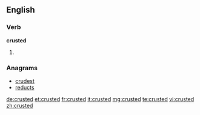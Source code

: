 ==English==

===Verb===
'''crusted'''

# {{past of|crust}}

===Anagrams===
* [[crudest#English|crudest]]
* [[reducts#English|reducts]]

[[de:crusted]]
[[et:crusted]]
[[fr:crusted]]
[[it:crusted]]
[[mg:crusted]]
[[te:crusted]]
[[vi:crusted]]
[[zh:crusted]]